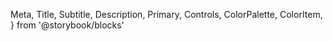   Meta,
  Title,
  Subtitle,
  Description,
  Primary,
  Controls,
  ColorPalette,
  ColorItem,
} from '@storybook/blocks'

<Meta of={HightLightButton} />

<Title />
<Subtitle>
  [RESOURCE](https://github.com/Hapnees/ivi/tree/development/src/components/UI/Buttons/HighlightButton)
</Subtitle>
<Description />
<Primary />
<Controls />

## Цветовая палитра

<br />

<ColorPalette>
  <ColorItem
    title='Цвет кнопки'
    subtitle='При действиях над ней'
    colors={{ Default: '#ea003d', Hover: '#ff0f4d', Active: '#c10032' }}
  />
</ColorPalette>
